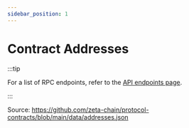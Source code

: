 ```yaml
---
sidebar_position: 1
---
```



# Contract Addresses

:::tip

For a list of RPC endpoints, refer to the [API endpoints page](/reference/api).

:::

<ContractAddresses />

Source:
https://github.com/zeta-chain/protocol-contracts/blob/main/data/addresses.json
